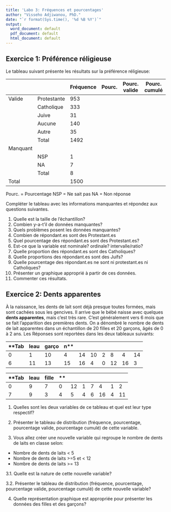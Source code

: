 ```yaml
---
title: 'Labo 3: Fréquences et pourcentages'
author: "Visseho Adjiwanou, PhD."
date: "`r format(Sys.time(), '%d %B %Y')`"
output:
  word_document: default
  pdf_document: default
  html_document: default
---
```


## Exercice 1: Préférence réligieuse

Le tableau suivant présente les résultats sur la préférence réligieuse:

                        Fréquence Pourc.         Pourc. valide        Pourc. cumulé
--------- ------------  --------- ------------- --------------------- -------------
Valide    Protestante    953      
          Catholique     333                    
          Juive           31
          Aucune         140
          Autre           35
          Total         1492                                          
Manquant  
          NSP              1
          NA               7
          Total            8
Total                   1500


Pourc. = Pourcentage
NSP = Ne sait pas
NA = Non réponse

Compléter le tableau avec les informations manquantes et répondez aux questions suivantes.

1. Quelle est la taille de l'échantillon?
2. Combien y-a-t'il de données manquantes?
3. Quels problèmes posent les données manquantes?
4. Combien de répondant.es sont des Protestant.es
5. Quel pourcentage des répondant.es sont des Protestant.es? 
6. Est-ce que la variable est nominale? ordinale? intervalle/ratio?
7. Quelle proportion des répondant.es sont des Catholiques? 
8. Quelle proportions des répondant.es sont des Juifs?
9. Quelle pourcentage des répondant.es ne sont ni protestant.es ni Catholiques?
10. Présenter un graphique approprié à partir de ces données.
11. Commenter ces résultats.


## Exercice 2: Dents apparentes

À la naissance, les dents de lait sont déjà presque toutes formées, mais sont cachées sous les gencives. Il arrive que le bébé naisse avec quelques **dents apparentes**, mais c'est très rare. C'est généralement vers 6 mois que se fait l'apparition des premières dents. On a dénombré le nombre de dents de lait apparentes dans un échantillon de
20 filles et 20 garçons, âgés de 0 à 2 ans. Les Réponses sont reportées dans les deux tableaux suivants:

**Tableau garçon**
---- ---- ---- ---- ---- ---- ---- ---- ---- ----
0    1    10   4    14   10   2    8    4    14
6    11   13   15   16   4    0    12   16   3
---- ---- ---- ---- ---- ---- ---- ---- ---- ----

**Tableau fille**
---- ---- ---- ---- ---- ---- ---- ---- ---- ----
0    9    7    0    12   1    7    4    1    2
7    9    3    4    5    4    6    16   4    11
---- ---- ---- ---- ---- ---- ---- ---- ---- ----

1. Quelles sont les deux variables de ce tableau et quel est leur type respectif? 

2. Présenter le tableau de distribution (fréquence, pourcentage, pourcentage valide, pourcentage cumulé) de cette variable.

3. Vous allez créer une nouvelle variable qui regroupe le nombre de dents de laits en classe selon:

- Nombre de dents de laits < 5
- Nombre de dents de laits >=5 et < 12
- Nombre de dents de laits >= 13

3.1. Quelle est la nature de cette nouvelle variable?

3.2. Présenter le tableau de distribution (fréquence, pourcentage, pourcentage valide, pourcentage cumulé) de cette nouvelle variable?

4. Quelle représentation graphique est appropriée pour présenter les données des filles et des garçons?

